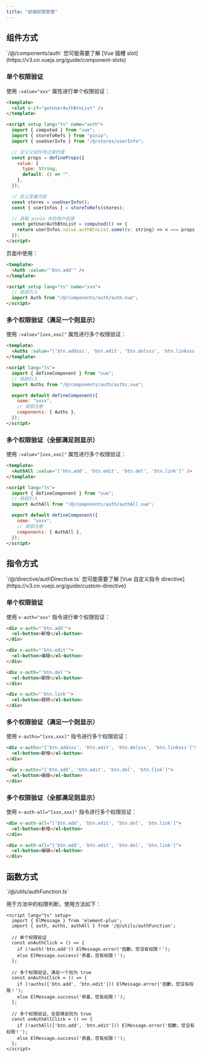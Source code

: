 ```yaml
---
title: "前端权限管理"
---
```


## 组件方式

<Card title="组件位置" icon="code">
  `/@/components/auth`
</Card>

<Note>
您可能需要了解 [Vue 插槽 slot](https://v3.cn.vuejs.org/guide/component-slots)
</Note>

### 单个权限验证

使用 `:value="xxx"` 属性进行单个权限验证：

```html
<template>
  <slot v-if="getUserAuthBtnList" />
</template>

<script setup lang="ts" name="auth">
  import { computed } from "vue";
  import { storeToRefs } from "pinia";
  import { useUserInfo } from "/@/stores/userInfo";

  // 定义父组件传过来的值
  const props = defineProps({
    value: {
      type: String,
      default: () => "",
    },
  });

  // 定义变量内容
  const stores = useUserInfo();
  const { userInfos } = storeToRefs(stores);

  // 获取 pinia 中的用户权限
  const getUserAuthBtnList = computed(() => {
    return userInfos.value.authBtnList.some((v: string) => v === props.value);
  });
</script>
```

页面中使用：

```html
<template>
  <Auth :value="'btn.add'" />
</template>

<script setup lang="ts" name="xxx">
  // 局部引入
  import Auth from "/@/components/auth/auth.vue";
</script>
```

### 多个权限验证（满足一个则显示）

使用 `:value="[xxx,xxx]"` 属性进行多个权限验证：

```html
<template>
  <Auths :value="['btn.addsss', 'btn.edit', 'btn.delsss', 'btn.linksss']" />
</template>

<script lang="ts">
  import { defineComponent } from "vue";
  // 局部引入
  import Auths from "/@/components/auth/auths.vue";

  export default defineComponent({
    name: "xxxx",
    // 局部注册
    components: { Auths },
  });
</script>
```

### 多个权限验证（全部满足则显示）

使用 `:value="[xxx,xxx]"` 属性进行多个权限验证：

```html
<template>
  <AuthAll :value="['btn.add', 'btn.edit', 'btn.del', 'btn.link']" />
</template>

<script lang="ts">
  import { defineComponent } from "vue";
  // 局部引入
  import AuthAll from "/@/components/auth/authAll.vue";

  export default defineComponent({
    name: "xxxx",
    // 局部注册
    components: { AuthAll },
  });
</script>
```

## 指令方式

<Card title="指令位置" icon="code">
  `/@/directive/authDirective.ts`
</Card>

<Note>
您可能需要了解 [Vue 自定义指令 directive](https://v3.cn.vuejs.org/guide/custom-directive)
</Note>

### 单个权限验证

使用 `v-auth="xxx"` 指令进行单个权限验证：

```html
<div v-auth="'btn.add'">
  <el-button>新增</el-button>
</div>

<div v-auth="'btn.edit'">
  <el-button>编辑</el-button>
</div>

<div v-auth="'btn.del'">
  <el-button>删除</el-button>
</div>

<div v-auth="'btn.link'">
  <el-button>跳转</el-button>
</div>
```

### 多个权限验证（满足一个则显示）

使用 `v-auths="[xxx,xxx]"` 指令进行多个权限验证：

```html
<div v-auths="['btn.addsss', 'btn.edit', 'btn.delsss', 'btn.linksss']">
  <el-button>新增</el-button>
</div>

<div v-auths="['btn.add', 'btn.edit', 'btn.del', 'btn.link']">
  <el-button>编辑</el-button>
</div>
```

### 多个权限验证（全部满足则显示）

使用 `v-auth-all="[xxx,xxx]"` 指令进行多个权限验证：

```html
<div v-auth-all="['btn.add', 'btn.edit', 'btn.del', 'btn.link']">
  <el-button>新增</el-button>
</div>

<div v-auth-all="['btn.add', 'btn.edit', 'btn.del', 'btn.link']">
  <el-button>编辑</el-button>
</div>
```

## 函数方式

<Card title="方法位置" icon="code">
  `/@/utils/authFunction.ts`
</Card>

用于方法中的权限判断，使用方法如下：

```vue
<script lang="ts" setup>
  import { ElMessage } from 'element-plus';
  import { auth, auths, authAll } from '/@/utils/authFunction';

  // 单个权限验证
  const onAuthClick = () => {
    if (!auth('btn.add')) ElMessage.error('抱歉，您没有权限！');
    else ElMessage.success('恭喜，您有权限！');
  };
  
  // 多个权限验证，满足一个则为 true
  const onAuthsClick = () => {
    if (!auths(['btn.add', 'btn.edit'])) ElMessage.error('抱歉，您没有权限！');
    else ElMessage.success('恭喜，您有权限！');
  };
  
  // 多个权限验证，全部满足则为 true
  const onAuthAllClick = () => {
    if (!authAll(['btn.add', 'btn.edit'])) ElMessage.error('抱歉，您没有权限！');
    else ElMessage.success('恭喜，您有权限！');
  };
</script>
```
